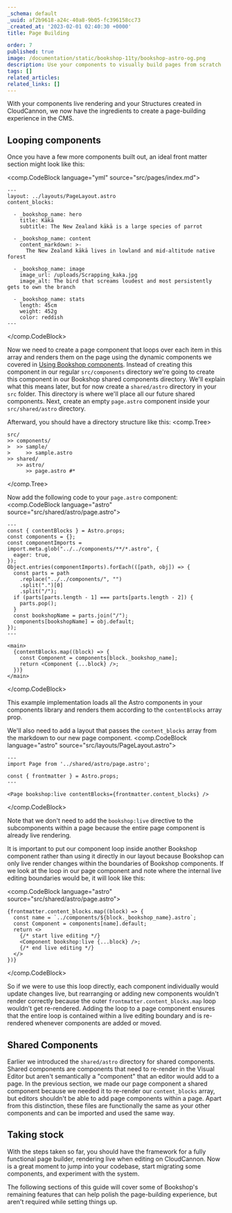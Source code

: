 ```yaml
---
_schema: default
_uuid: af2b9618-a24c-40a8-9b05-fc396158cc73
_created_at: '2023-02-01 02:40:30 +0000'
title: Page Building

order: 7
published: true
image: /documentation/static/bookshop-11ty/bookshop-astro-og.png
description: Use your components to visually build pages from scratch
tags: []
related_articles:
related_links: []
---
```

With your components live rendering and your Structures created in CloudCannon, we now have the ingredients to create a page-building experience in the CMS.

## Looping components

Once you have a few more components built out, an ideal front matter section might look like this:

<comp.CodeBlock language="yml" source="src/pages/index.md">
```
---
layout: ../layouts/PageLayout.astro
content_blocks:

  - _bookshop_name: hero
    title: Kākā
    subtitle: The New Zealand kākā is a large species of parrot

  - _bookshop_name: content
    content_markdown: >-
      The New Zealand kākā lives in lowland and mid-altitude native forest

  - _bookshop_name: image
    image_url: /uploads/Scrapping_kaka.jpg
    image_alt: The bird that screams loudest and most persistently gets to own the branch

  - _bookshop_name: stats
    length: 45cm
    weight: 452g
    color: reddish
---
```
</comp.CodeBlock>

Now we need to create a page component that loops over each item in this array and renders them on the page using the dynamic components we covered in [Using Bookshop components](/documentation/guides/bookshop-astro-guide/using-components/#rendering-dynamic-components).
Instead of creating this component in our regular `src/components` directory we're going to create this component in our Bookshop shared components directory. We'll explain what this means later, but for now create a `shared/astro` directory in your `src` folder.
This directory is where we'll place all our future shared components. Next, create an empty `page.astro` component inside your `src/shared/astro` directory.

Afterward, you should have a directory structure like this:
<comp.Tree>
```
src/
>> components/
>  >> sample/
>     >> sample.astro
>> shared/
   >> astro/
      >> page.astro #*
```
</comp.Tree>

Now add the following code to your `page.astro` component:
<comp.CodeBlock language="astro" source="src/shared/astro/page.astro">
```
---
const { contentBlocks } = Astro.props;
const components = {};
const componentImports = import.meta.glob("../../components/**/*.astro", {
  eager: true,
});
Object.entries(componentImports).forEach(([path, obj]) => {
  const parts = path
    .replace("../../components/", "")
    .split(".")[0]
    .split("/");
  if (parts[parts.length - 1] === parts[parts.length - 2]) {
    parts.pop();
  }
  const bookshopName = parts.join("/");
  components[bookshopName] = obj.default;
});
---

<main>
  {contentBlocks.map((block) => {
    const Component = components[block._bookshop_name];
    return <Component {...block} />;
  })}
</main>

```
</comp.CodeBlock>

This example implementation loads all the Astro components in your components library and renders them according
to the `contentBlocks` array prop.

We'll also need to add a layout that passes the `content_blocks` array from the markdown to our new page component.
<comp.CodeBlock language="astro" source="src/layouts/PageLayout.astro">
```
---
import Page from '../shared/astro/page.astro';

const { frontmatter } = Astro.props;
---

<Page bookshop:live contentBlocks={frontmatter.content_blocks} />
```
</comp.CodeBlock>

Note that we don't need to add the `bookshop:live` directive to the subcomponents within a page
because the entire page component is already live rendering.

It is important to put our component loop inside another Bookshop component rather than
using it directly in our layout because Bookshop can only live render changes within
the boundaries of Bookshop components. If we look at the loop in our page component and note where
the internal live editing boundaries would be, it will look like this:

<comp.CodeBlock language="astro" source="src/shared/astro/page.astro">
```
{frontmatter.content_blocks.map((block) => {
  const name = `../components/${block._bookshop_name}.astro`;
  const Component = components[name].default;
  return <>
    {/* start live editing */}
    <Component bookshop:live {...block} />;
    {/* end live editing */}
  </>
})}
```
</comp.CodeBlock>

So if we were to use this loop directly, each component individually would update changes live,
but rearranging or adding new components wouldn't render correctly
because the outer `frontmatter.content_blocks.map` loop wouldn't get re-rendered.
Adding the loop to a page component ensures that the entire loop is contained within a live editing boundary and is re-rendered whenever components are added or moved.

## Shared Components

Earlier we introduced the `shared/astro` directory for shared components. Shared components are components
that need to re-render in the Visual Editor but aren't semantically a "component"
that an editor would add to a page. In the previous section, we made our page component a shared component
because we needed it to re-render our `content_blocks` array, but editors shouldn't be able to add page
components within a page. Apart from this distinction, these files are
functionally the same as your other components and can be imported and used the same way.

## Taking stock

With the steps taken so far, you should have the framework for a fully functional page builder, rendering live when editing on CloudCannon. Now is a great moment to jump into your codebase, start migrating some components, and experiment with the system.

The following sections of this guide will cover some of Bookshop's remaining features that can help polish the page-building experience, but aren't required while setting things up.